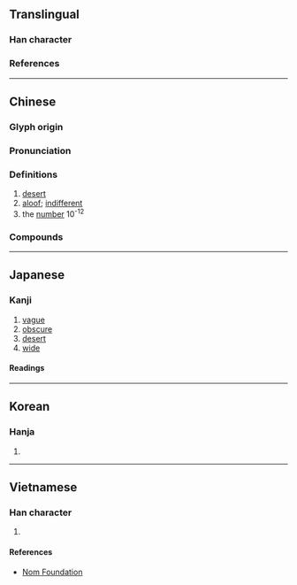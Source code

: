 {{character info/new}}
==Translingual==

===Han character===
{{Han char|rn=85|rad=水|as=10|sn=13|four=34134|canj=ETAK|ids=⿰氵⿳艹日大}}

===References===
{{Han ref|kx=0646.130|dkj=18149|dj=1055.120|hdz=31694.050|uh=6F20}}

----

==Chinese==
{{zh-forms}}

===Glyph origin===
{{Han etym}}

===Pronunciation===
{{zh-pron
|m=mò
|c=mok6
|h=pfs=mo̍k
|md=
|mn=ml,twv:bô͘/twv:mo̍͘h/bo̍k
|mn_note=bô͘/mo̍͘h - vernacular; bo̍k - literary
|w=
|mc=y
|oc=y
|cat=n,a,num
}}

===Definitions===
{{zh-hanzi}}

# [[desert]]
# [[aloof]]; [[indifferent]]
# the [[number]] 10<sup>-12</sup>

===Compounds===
{{zh-der|沙漠|冥漠君|大漠|冥漠|廣漠|冷漠|瀚漠|漠然|漠楞楞|沕漠|朔漠|淡漠|漠然不覺|漠視|沙漠氣候|沙漠之舟|漠南四省|漠然不動|漠不相關|漠不關心|漠漠寒|松漠|漠北|漠然置之|漠然不顧|漠漠|漠南|漠南草原|荒漠|芴漠|荒漠甘泉}}

{{cln|zh|numeral symbols|numerals}}

----

==Japanese==

===Kanji===
{{ja-kanji|grade=c|rs=水10}}

# [[vague]]
# [[obscure]]
# [[desert]]
# [[wide]]

====Readings====
{{ja-readings
|goon=まく
|kanon=ばく
|kun=すなはら-, ひろ-い
|nanori=とう, ひろ
}}

----

==Korean==

===Hanja===
{{ko-hanja|막}}

# {{defn|lang=ko|sort=水11}}

----

==Vietnamese==

===Han character===
{{vi-readings|rs=水11|reading=mạc, mác}}

# {{defn|lang=vi|sort=水11}}

====References====
* [http://nomfoundation.org/common/nom_details.php?codepoint=6f20 Nom Foundation]